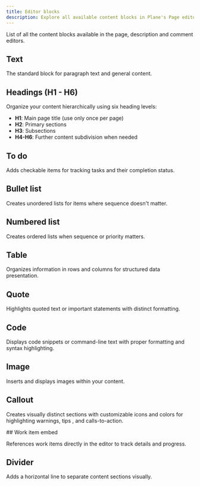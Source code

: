 ```yaml
---
title: Editor blocks
description: Explore all available content blocks in Plane's Page editor.
---
```



List of all the content blocks available in the page, description and comment editors.

## Text

The standard block for paragraph text and general content.

## Headings (H1 - H6)

Organize your content hierarchically using six heading levels:

- **H1**: Main page title (use only once per page)
- **H2**: Primary sections
- **H3**: Subsections
- **H4-H6**: Further content subdivision when needed

## To do

Adds checkable items for tracking tasks and their completion status.

## Bullet list

Creates unordered lists for items where sequence doesn't matter.

## Numbered list

Creates ordered lists when sequence or priority matters.

## Table

Organizes information in rows and columns for structured data presentation.

## Quote

Highlights quoted text or important statements with distinct formatting.

## Code

Displays code snippets or command-line text with proper formatting and syntax highlighting.

## Image

Inserts and displays images within your content.

## Callout

Creates visually distinct sections with customizable icons and colors for highlighting warnings, tips , and calls-to-action.

<div className="tag-wrapper">
  ## Work item embed
  <Tags tags={[{ name: "Pro", link: "https://plane.so/pricing", additionalClass: "pro" }]} />
</div>

References work items directly in the editor to track details and progress.

## Divider

Adds a horizontal line to separate content sections visually.
